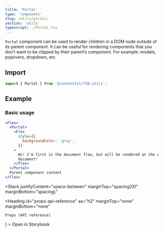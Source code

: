 ```yaml
---
title: 'Portal'
type: 'component'
slug: /utils/portal/
section: 'utils'
typescript: ./Portal.tsx
---
```



`Portal` component can be used to render children in a DOM node outside of its parent component. It can be useful for rendering components that you don’t want to be clipped by their parent’s component. For example: modals, popovers, dropdown, etc.

## Import

```jsx static=true
import { Portal } from '@contentful/f36-utils';
```

## Example

### Basic usage

```jsx
<Flex>
  <Portal>
    <Flex
      style={{
        backgroundColor: 'gray',
      }}
    >
      Hi! I'm first in the document flow, but will be rendered at the end of the
      document!
    </Flex>
  </Portal>
  Parent component content
</Flex>
```

<Stack
  justifyContent="space-between"
  marginTop="spacing2Xl"
  marginBottom="spacingL"
>
  <Heading
    id="props-api-reference"
    as="h2"
    marginTop="none"
    marginBottom="none"
  >
    Props (API reference)
  </Heading>
  <TextLink
    href="https://f36-storybook.netlify.app/?path=/story/utilities-portal"
    target="_blank"
    alignIcon="end"
    icon={<ExternalLinkIcon />}
  >
    Open in Storybook
  </TextLink>
</Stack>

<PropsTable of="Portal" />
